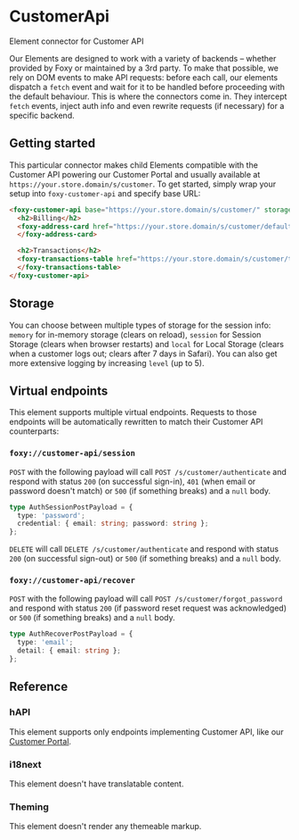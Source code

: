 
<Meta title="Connectors / CustomerApi" />

# CustomerApi

<Subtitle>Element connector for Customer API</Subtitle>

Our Elements are designed to work with a variety of backends – whether provided by Foxy or maintained by a 3rd party. To make that possible, we rely on DOM events to make API requests: before each call, our elements dispatch a `fetch` event and wait for it to be handled before proceeding with the default behaviour. This is where the connectors come in. They intercept `fetch` events, inject auth info and even rewrite requests (if necessary) for a specific backend.

## Getting started

This particular connector makes child Elements compatible with the Customer API powering our Customer Portal and usually available at `https://your.store.domain/s/customer`. To get started, simply wrap your setup into `foxy-customer-api` and specify base URL:

```html
<foxy-customer-api base="https://your.store.domain/s/customer/" storage="local">
  <h2>Billing</h2>
  <foxy-address-card href="https://your.store.domain/s/customer/default_billing_address">
  </foxy-address-card>

  <h2>Transactions</h2>
  <foxy-transactions-table href="https://your.store.domain/s/customer/transactions">
  </foxy-transactions-table>
</foxy-customer-api>
```

## Storage

You can choose between multiple types of storage for the session info: `memory` for in-memory storage (clears on reload), `session` for Session Storage (clears when browser restarts) and `local` for Local Storage (clears when a customer logs out; clears after 7 days in Safari). You can also get more extensive logging by increasing `level` (up to 5).

## Virtual endpoints

This element supports multiple virtual endpoints. Requests to those endpoints will be automatically rewritten to match their Customer API counterparts:

### `foxy://customer-api/session`

`POST` with the following payload will call `POST /s/customer/authenticate` and respond with status `200` (on successful sign-in), `401` (when email or password doesn't match) or `500` (if something breaks) and a `null` body.

```ts
type AuthSessionPostPayload = {
  type: 'password';
  credential: { email: string; password: string };
};
```

`DELETE` will call `DELETE /s/customer/authenticate` and respond with status `200` (on successful sign-out) or `500` (if something breaks) and a `null` body.

### `foxy://customer-api/recover`

`POST` with the following payload will call `POST /s/customer/forgot_password` and respond with status `200` (if password reset request was acknowledged) or `500` (if something breaks) and a `null` body.

```ts
type AuthRecoverPostPayload = {
  type: 'email';
  detail: { email: string };
};
```

## Reference

<ArgsTable of="foxy-customer-api" />

### hAPI

This element supports only endpoints implementing Customer API, like our [Customer Portal](https://wiki.foxycart.com/v/2.0/customer_portal).

### i18next

This element doesn't have translatable content.

### Theming

This element doesn't render any themeable markup.
